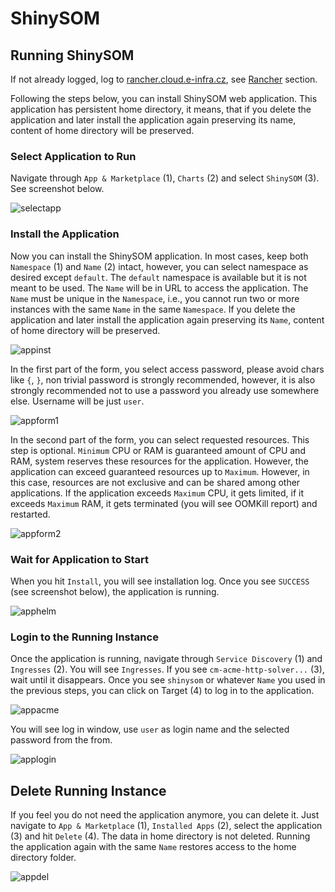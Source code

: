 # ShinySOM

## Running ShinySOM

If not already logged, log to [rancher.cloud.e-infra.cz](https://rancher.cloud.e-infra.cz), see [Rancher](../rancher/rancher) section.

Following the steps below, you can install ShinySOM web application. This application has persistent home directory, it means, that if you delete the application and later install the application again preserving its name, content of home directory will be preserved.

### Select Application to Run

Navigate through `App & Marketplace` (1), `Charts` (2) and select `ShinySOM` (3). See screenshot below.

![selectapp](/img/ceritsc/apps/ssom/selectapp.jpg)

### Install the Application

Now you can install the ShinySOM application. In most cases, keep both `Namespace` (1) and `Name` (2) intact, however, you can select namespace as desired except `default`. The `default` namespace is available but it is not meant to be used. The `Name` will be in URL to access the application. The `Name` must be unique in the `Namespace`, i.e., you cannot run two or more instances with the same `Name` in the same `Namespace`. If you delete the application and later install the application again preserving its `Name`, content of home directory will be preserved.

![appinst](/img/ceritsc/apps/ssom/appinst.png)

In the first part of the form, you select access password, please avoid chars like `{`, `}`, non trivial password is strongly recommended, however, it is also strongly recommended not to use a password you already use somewhere else. Username will be just `user`.

![appform1](/img/ceritsc/apps/ssom/appform1.png)

In the second part of the form, you can select requested resources. This step is optional. `Minimum` CPU or RAM is guaranteed amount of CPU and RAM, system reserves these resources for the application. However, the application can exceed guaranteed resources up to `Maximum`. However, in this case, resources are not exclusive and can be shared among other applications. If the application exceeds `Maximum` CPU, it gets limited, if it exceeds `Maximum` RAM, it gets terminated (you will see OOMKill report) and restarted.

![appform2](/img/ceritsc/apps/ssom/appform2.png)

### Wait for Application to Start

When you hit `Install`, you will see installation log. Once you see `SUCCESS` (see screenshot below), the application is running. 

![apphelm](/img/ceritsc/apps/ssom/apphelm.png)

### Login to the Running Instance

Once the application is running, navigate through `Service Discovery` (1) and `Ingresses` (2). You will see `Ingresses`. If you see `cm-acme-http-solver...` (3), wait until it disappears. Once you see `shinysom` or whatever `Name` you used in the previous steps, you can click on Target (4) to log in to the application.

![appacme](/img/ceritsc/apps/ssom/appacme.png)

You will see log in window, use `user` as login name and the selected password from the from.

![applogin](/img/ceritsc/apps/ssom/applogin.png)

## Delete Running Instance

If you feel you do not need the application anymore, you can delete it. Just navigate to `App & Marketplace` (1), `Installed Apps` (2), select the application (3) and hit `Delete` (4). The data in home directory is not deleted. Running the application again with the same `Name` restores access to the home directory folder.

![appdel](/img/ceritsc/apps/ssom/appdel.png)
